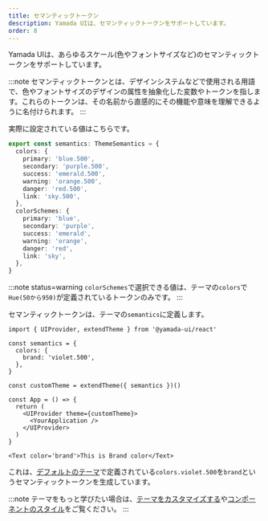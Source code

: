 ```yaml
---
title: セマンティックトークン
description: Yamada UIは、セマンティックトークンをサポートしています。
order: 8
---
```


Yamada UIは、あらゆるスケール(色やフォントサイズなど)のセマンティックトークンをサポートしています。

:::note
セマンティックトークンとは、デザインシステムなどで使用される用語で、色やフォントサイズのデザインの属性を抽象化した変数やトークンを指します。これらのトークンは、その名前から直感的にその機能や意味を理解できるように名付けられます。
:::

実際に設定されている値はこちらです。

```ts
export const semantics: ThemeSemantics = {
  colors: {
    primary: 'blue.500',
    secondary: 'purple.500',
    success: 'emerald.500',
    warning: 'orange.500',
    danger: 'red.500',
    link: 'sky.500',
  },
  colorSchemes: {
    primary: 'blue',
    secondary: 'purple',
    success: 'emerald',
    warning: 'orange',
    danger: 'red',
    link: 'sky',
  },
}
```

:::note status=warning
`colorSchemes`で選択できる値は、テーマの`colors`で`Hue(50から950)`が定義されているトークンのみです。
:::

セマンティックトークンは、テーマの`semantics`に定義します。

```tsx live=false
import { UIProvider, extendTheme } from '@yamada-ui/react'

const semantics = {
  colors: {
    brand: 'violet.500',
  },
}

const customTheme = extendTheme({ semantics })()

const App = () => {
  return (
    <UIProvider theme={customTheme}>
      <YourApplication />
    </UIProvider>
  )
}
```

```tsx live=false
<Text color='brand'>This is Brand color</Text>
```

これは、[デフォルトのテーマ](/styled-system/theming/default-theme)で定義されている`colors.violet.500`を`brand`というセマンティックトークンを生成しています。

:::note
テーマをもっと学びたい場合は、[テーマをカスタマイズする](/styled-system/theming/customize-theme)や[コンポーネントのスタイル](/styled-system/theming/component-style)をご覧ください。
:::
